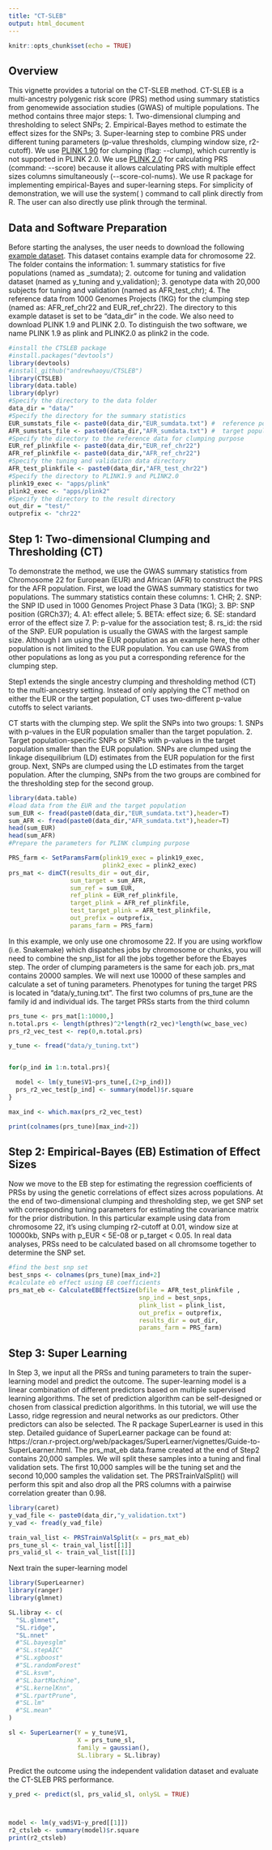 ```yaml
---
title: "CT-SLEB"
output: html_document
---
```


```r
knitr::opts_chunk$set(echo = TRUE)
```
## Overview
This vignette provides a tutorial on the CT-SLEB method. CT-SLEB is a multi-ancestry polygenic risk score (PRS) method using summary statistics from genomewide association studies (GWAS) of multiple populations. The method contains three major steps: 1. Two-dimensional clumping and thresholding to select SNPs; 2. Empirical-Bayes method to estimate the effect sizes for the SNPs; 3. Super-learning step to combine PRS under different tuning parameters (p-value thresholds, clumping window size, r2-cutoff). We use [PLINK 1.90](https://www.cog-genomics.org/plink/1.9/) for clumping (flag: \-\-clump), which currently is not supported in PLINK 2.0. We use [PLINK 2.0](https://www.cog-genomics.org/plink/2.0/) for calculating PRS (command: \-\-score) because it allows calculating PRS with multiple effect sizes columns simultaneously (\-\-score-col-nums). We use R package for implementing empirical-Bayes and super-learning steps. For simplicity of demonstration, we will use the system( ) command to call plink directly from R. The user can also directly use plink through the terminal.


## Data and Software Preparation
Before starting the analyses, the user needs to download the following [example dataset](https://drive.google.com/file/d/1wswLKQmgYgkkog_vaDaVlLEmgoQS_xLG/view?usp=sharing). This dataset contains example data for chromosome 22. 
The folder contains the information: 1. summary statistics for five populations (named as _sumdata); 2. outcome for tuning and validation dataset (named as y_tuning and y_validation); 3. genotype data with 20,000 subjects for tuning and validation (named as AFR_test_chr); 4. The reference data from 1000 Genomes Projects (1KG) for the clumping step (named as: AFR_ref_chr22 and EUR_ref_chr22). The directory to this example dataset is set to be "data_dir" in the code. We also need to download PLINK 1.9 and PLINK 2.0. To distinguish the two software, we name PLINK 1.9 as plink and PLINK2.0 as plink2 in the code. 
```r
#install the CTSLEB package
#install.packages("devtools")
library(devtools)
#install_github("andrewhaoyu/CTSLEB")
library(CTSLEB)
library(data.table)
library(dplyr)
#Specify the directory to the data folder
data_dir = "data/"
#Specify the directory for the summary statistics
EUR_sumstats_file <- paste0(data_dir,"EUR_sumdata.txt") #  reference population
AFR_sumstats_file <- paste0(data_dir,"AFR_sumdata.txt") #  target population
#Specify the directory to the reference data for clumping purpose
EUR_ref_plinkfile <- paste0(data_dir,"EUR_ref_chr22")
AFR_ref_plinkfile <- paste0(data_dir,"AFR_ref_chr22")
#Specify the tuning and validation data directory
AFR_test_plinkfile <- paste0(data_dir,"AFR_test_chr22")
#Specify the directory to PLINK1.9 and PLINK2.0
plink19_exec <- "apps/plink"
plink2_exec <- "apps/plink2"
#Specify the directory to the result directory
out_dir = "test/"
outprefix <- "chr22"
```


## Step 1: Two-dimensional Clumping and Thresholding (CT)
To demonstrate the method, we use the GWAS summary statistics from Chromosome 22 for European (EUR) and African (AFR) to construct the PRS for the AFR population. First, we load the GWAS summary statistics for two populations. The summary statistics contain these columns: 1. CHR; 2. SNP: the SNP ID used in 1000 Genomes Project Phase 3 Data (1KG); 3. BP: SNP position (GRCh37); 4. A1: effect allele; 5. BETA: effect size; 6. SE: standard error of the effect size 7. P: p-value for the association test; 8. rs_id: the rsid of the SNP. EUR population is usually the GWAS with the largest sample size. Although I am using the EUR population as an example here, the other population is not limited to the EUR population. You can use GWAS from other populations as long as you put a corresponding reference for the clumping step.

Step1 extends the single ancestry clumping and thresholding method (CT) to the multi-ancestry setting. Instead of only applying the CT method on either the EUR or the target population, CT uses two-different p-value cutoffs to select variants. 

CT starts with the clumping step. We split the SNPs into two groups: 1. SNPs with p-values in the EUR population smaller than the target population. 2. Target population-specific SNPs or SNPs with p-values in the target population smaller than the EUR population. SNPs are clumped using the linkage disequilibrium (LD) estimates from the EUR population for the first group. Next, SNPs are clumped using the LD estimates from the target population. After the clumping, SNPs from the two groups are combined for the thresholding step for the second group.

```r
library(data.table)
#load data from the EUR and the target population
sum_EUR <- fread(paste0(data_dir,"EUR_sumdata.txt"),header=T)
sum_AFR <- fread(paste0(data_dir,"AFR_sumdata.txt"),header=T)
head(sum_EUR)
head(sum_AFR)
#Prepare the parameters for PLINK clumping purpose

PRS_farm <- SetParamsFarm(plink19_exec = plink19_exec,
                          plink2_exec = plink2_exec)
prs_mat <- dimCT(results_dir = out_dir,
                 sum_target = sum_AFR,
                 sum_ref = sum_EUR,
                 ref_plink = EUR_ref_plinkfile,
                 target_plink = AFR_ref_plinkfile,
                 test_target_plink = AFR_test_plinkfile,
                 out_prefix = outprefix,
                 params_farm = PRS_farm)
```
In this example, we only use one chromosome 22. If you are using workflow (i.e. Snakemake) which dispatches jobs by chromosome or chunks, you will need to combine the snp_list for all the jobs together before the Ebayes step. The order of clumping parameters is the same for each job. prs_mat contains 20000 samples. We will next use 10000 of these samples and calculate a set of tuning parameters. Phenotypes for tuning the target PRS is 
located in  "data/y_tuning.txt". The first two columns of prs_tune are the family id and individual ids. The target PRSs starts from the third column
```r
prs_tune <- prs_mat[1:10000,]
n.total.prs <- length(pthres)^2*length(r2_vec)*length(wc_base_vec)
prs_r2_vec_test <- rep(0,n.total.prs)

y_tune <- fread("data/y_tuning.txt")


for(p_ind in 1:n.total.prs){

  model <- lm(y_tune$V1~prs_tune[,(2+p_ind)])
  prs_r2_vec_test[p_ind] <- summary(model)$r.square
}

max_ind <- which.max(prs_r2_vec_test)

print(colnames(prs_tune)[max_ind+2])


```
## Step 2: Empirical-Bayes (EB) Estimation of Effect Sizes
Now we move to the EB step for estimating the regression coefficients of PRSs by using the genetic correlations of effect sizes across populations. At the end of two-dimensional clumping and thresholding step, we get SNP set with corresponding tuning parameters for estimating the covariance matrix for the prior distribution. In this particular example using data from chromosome 22, it's using clumping r2-cutoff at 0.01, window size at 10000kb, SNPs with p_EUR < 5E-08 or p_target < 0.05. In real data analyses, PRSs need to be calculated based on all chromsome together to determine the SNP set. 
```r
#find the best snp set
best_snps <- colnames(prs_tune)[max_ind+2]
#calculate eb effect using EB coefficients
prs_mat_eb <- CalculateEBEffectSize(bfile = AFR_test_plinkfile ,
                                    snp_ind = best_snps,
                                    plink_list = plink_list,
                                    out_prefix = outprefix,
                                    results_dir = out_dir,
                                    params_farm = PRS_farm)
```

## Step 3: Super Learning
In Step 3, we input all the PRSs and tuning parameters to train the super-learning model and predict the outcome. The super-learning model is a linear combination of different predictors based on multiple supervised learning algorithms. The set of prediction algorithm can be self-designed or chosen from classical prediction algorithms. In this tutorial, we will use the Lasso, ridge regression and neural networks as our predictors. Other predictors can also be selected. The R package SuperLearner is used in this step. Detailed guidance of SuperLearner 
package can be found at: 
https://cran.r-project.org/web/packages/SuperLearner/vignettes/Guide-to-SuperLearner.html. The prs_mat_eb data.frame created at the end of Step2 contains 20,000 samples. We will split these samples into a tuning and final validation sets.  The first 10,000 samples will be the tuning set and the second 10,000 samples the validation set. The PRSTrainValSplit() will perform this spit and also drop all the PRS 
columns with a pairwise correlation greater than 0.98.
```r
library(caret)
y_vad_file <- paste0(data_dir,"y_validation.txt")
y_vad <- fread(y_vad_file)

train_val_list <- PRSTrainValSplit(x = prs_mat_eb)
prs_tune_sl <- train_val_list[[1]]
prs_valid_sl <- train_val_list[[1]]
```
Next train the super-learning model
```r
library(SuperLearner)
library(ranger)
library(glmnet)

SL.libray <- c(
  "SL.glmnet",
  "SL.ridge",
  "SL.nnet"
  #"SL.bayesglm"
  #"SL.stepAIC"
  #"SL.xgboost"
  #"SL.randomForest"
  #"SL.ksvm",
  #"SL.bartMachine",
  #"SL.kernelKnn",
  #"SL.rpartPrune",
  #"SL.lm"
  #"SL.mean"
)

sl <- SuperLearner(Y = y_tune$V1, 
                   X = prs_tune_sl, 
                   family = gaussian(),
                   SL.library = SL.libray)
```
Predict the outcome using the independent validation dataset and evaluate the CT-SLEB PRS performance.
```r


y_pred <- predict(sl, prs_valid_sl, onlySL = TRUE)



model <- lm(y_vad$V1~y_pred[[1]])
r2_ctsleb <- summary(model)$r.square
print(r2_ctsleb)
```

